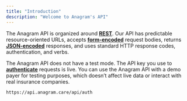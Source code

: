 ```yaml
---
title: "Introduction"
description: "Welcome to Anagram's API"
---
```


The Anagram API is organized around [**REST**](http://en.wikipedia.org/wiki/Representational_State_Transfer). Our API has predictable resource-oriented URLs, accepts [**form-encoded**](https://en.wikipedia.org/wiki/POST_\(HTTP\)#Use_for_submitting_web_forms) request bodies, returns [**JSON-encoded**](http://www.json.org/) responses, and uses standard HTTP response codes, authentication, and verbs.

The Anagram API does not have a test mode. The API key you use to [**authenticate**](https://api-docs.anagram.care/api-reference/authentication) requests is live. You can use the Anagram API with a demo payer for testing purposes, which doesn’t affect live data or interact with real insurance companies.

```Base BASE URL
https://api.anagram.care/api/auth
```